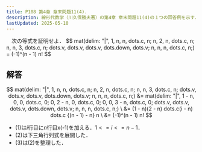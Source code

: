 ```yaml
---
title: P108 第4章 章末問題11(4)．
description: 線形代数学（川久保勝夫著）の第4章 章末問題11(4)の１つの回答例を示す．
lastUpdated: 2025-05-10
---
```



<Card title="問題11(4)">
　次の等式を証明せよ．
$$
mat(delim: "|", 1, n, n, dots.c, n;
n, 2, n, dots.c, n;
n, n, 3, dots.c, n;
dots.v, dots.v, dots.v, dots.down, dots.v;
n, n, n, dots.c, n;)
=
(-1)^(n - 1) n!
$$
</Card>

## 解答
$$
mat(delim: "|", 1, n, n, dots.c, n;
n, 2, n, dots.c, n;
n, n, 3, dots.c, n;
dots.v, dots.v, dots.v, dots.down, dots.v;
n, n, n, dots.c, n;)
&=
mat(delim: "|", 1 - n, 0, 0, dots.c, 0;
0, 2 - n, 0, dots.c, 0;
0, 0, 3 - n, dots.c, 0;
dots.v, dots.v, dots.v, dots.down, dots.v;
n, n, n, dots.c, n;) \
&=
(1 - n)(2 - n) dots.c(i - n) dots.c {(n - 1) - n} n \
&=
(-1)^(n - 1) n!
$$

- (1)は$i$行目に$n$行目x(-1)を加える．$1 <= i <= n - 1$．
- (2)は下三角行列式を展開した．
- (3)は(2)を整理した．
